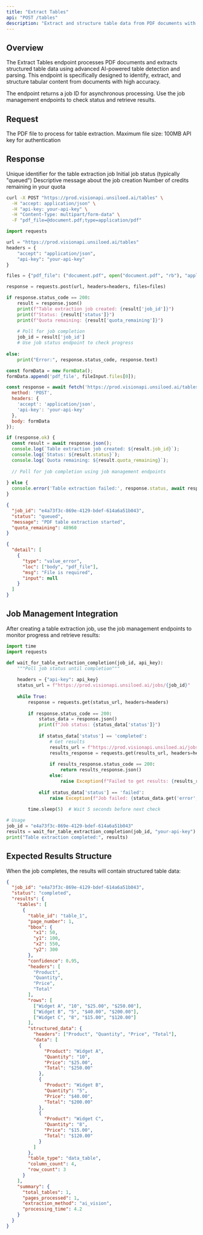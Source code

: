 ```yaml
---
title: "Extract Tables"
api: "POST /tables"
description: "Extract and structure table data from PDF documents with advanced table detection and parsing"
---
```


## Overview

The Extract Tables endpoint processes PDF documents and extracts structured table data using advanced AI-powered table detection and parsing. This endpoint is specifically designed to identify, extract, and structure tabular content from documents with high accuracy.

<Note>
The endpoint returns a job ID for asynchronous processing. Use the job management endpoints to check status and retrieve results.
</Note>

## Request

<ParamField body="pdf_file" type="file" required>
  The PDF file to process for table extraction. Maximum file size: 100MB
</ParamField>

<ParamField header="api-key" type="string" required>
  API key for authentication
</ParamField>

## Response

<ResponseField name="job_id" type="string">
  Unique identifier for the table extraction job
</ResponseField>

<ResponseField name="status" type="string">
  Initial job status (typically "queued")
</ResponseField>

<ResponseField name="message" type="string">
  Descriptive message about the job creation
</ResponseField>

<ResponseField name="quota_remaining" type="number">
  Number of credits remaining in your quota
</ResponseField>

<RequestExample>

```bash cURL
curl -X POST "https://prod.visionapi.unsiloed.ai/tables" \
  -H "accept: application/json" \
  -H "api-key: your-api-key" \
  -H "Content-Type: multipart/form-data" \
  -F "pdf_file=@document.pdf;type=application/pdf"
```

```python Python
import requests

url = "https://prod.visionapi.unsiloed.ai/tables"
headers = {
    "accept": "application/json",
    "api-key": "your-api-key"
}

files = {"pdf_file": ("document.pdf", open("document.pdf", "rb"), "application/pdf")}

response = requests.post(url, headers=headers, files=files)

if response.status_code == 200:
    result = response.json()
    print(f"Table extraction job created: {result['job_id']}")
    print(f"Status: {result['status']}")
    print(f"Quota remaining: {result['quota_remaining']}")
    
    # Poll for job completion
    job_id = result['job_id']
    # Use job status endpoint to check progress
    
else:
    print("Error:", response.status_code, response.text)
```

```javascript JavaScript
const formData = new FormData();
formData.append('pdf_file', fileInput.files[0]);

const response = await fetch('https://prod.visionapi.unsiloed.ai/tables', {
  method: 'POST',
  headers: {
    'accept': 'application/json',
    'api-key': 'your-api-key'
  },
  body: formData
});

if (response.ok) {
  const result = await response.json();
  console.log(`Table extraction job created: ${result.job_id}`);
  console.log(`Status: ${result.status}`);
  console.log(`Quota remaining: ${result.quota_remaining}`);
  
  // Poll for job completion using job management endpoints
  
} else {
  console.error('Table extraction failed:', response.status, await response.text());
}
```

</RequestExample>

<ResponseExample>

```json Success Response
{
  "job_id": "e4a73f3c-869e-4129-bdef-614a6a51b043",
  "status": "queued",
  "message": "PDF table extraction started",
  "quota_remaining": 48960
}
```

```json Error Response
{
  "detail": [
    {
      "type": "value_error",
      "loc": ["body", "pdf_file"],
      "msg": "File is required",
      "input": null
    }
  ]
}
```

</ResponseExample>

## Job Management Integration

After creating a table extraction job, use the job management endpoints to monitor progress and retrieve results:

```python
import time
import requests

def wait_for_table_extraction_completion(job_id, api_key):
    """Poll job status until completion"""
    
    headers = {"api-key": api_key}
    status_url = f"https://prod.visionapi.unsiloed.ai/jobs/{job_id}"
    
    while True:
        response = requests.get(status_url, headers=headers)
        
        if response.status_code == 200:
            status_data = response.json()
            print(f"Job status: {status_data['status']}")
            
            if status_data['status'] == 'completed':
                # Get results
                results_url = f"https://prod.visionapi.unsiloed.ai/jobs/{job_id}/results"
                results_response = requests.get(results_url, headers=headers)
                
                if results_response.status_code == 200:
                    return results_response.json()
                else:
                    raise Exception(f"Failed to get results: {results_response.text}")
                    
            elif status_data['status'] == 'failed':
                raise Exception(f"Job failed: {status_data.get('error', 'Unknown error')}")
                
        time.sleep(5)  # Wait 5 seconds before next check

# Usage
job_id = "e4a73f3c-869e-4129-bdef-614a6a51b043"
results = wait_for_table_extraction_completion(job_id, "your-api-key")
print("Table extraction completed:", results)
```

## Expected Results Structure

When the job completes, the results will contain structured table data:

```json
{
  "job_id": "e4a73f3c-869e-4129-bdef-614a6a51b043",
  "status": "completed",
  "results": {
    "tables": [
      {
        "table_id": "table_1",
        "page_number": 1,
        "bbox": {
          "x1": 50,
          "y1": 100,
          "x2": 550,
          "y2": 300
        },
        "confidence": 0.95,
        "headers": [
          "Product",
          "Quantity",
          "Price",
          "Total"
        ],
        "rows": [
          ["Widget A", "10", "$25.00", "$250.00"],
          ["Widget B", "5", "$40.00", "$200.00"],
          ["Widget C", "8", "$15.00", "$120.00"]
        ],
        "structured_data": {
          "headers": ["Product", "Quantity", "Price", "Total"],
          "data": [
            {
              "Product": "Widget A",
              "Quantity": "10",
              "Price": "$25.00",
              "Total": "$250.00"
            },
            {
              "Product": "Widget B",
              "Quantity": "5",
              "Price": "$40.00",
              "Total": "$200.00"
            },
            {
              "Product": "Widget C",
              "Quantity": "8",
              "Price": "$15.00",
              "Total": "$120.00"
            }
          ]
        },
        "table_type": "data_table",
        "column_count": 4,
        "row_count": 3
      }
    ],
    "summary": {
      "total_tables": 1,
      "pages_processed": 1,
      "extraction_method": "ai_vision",
      "processing_time": 4.2
    }
  }
}
```
